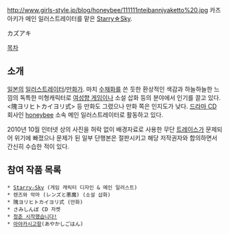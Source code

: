 http://www.girls-style.jp/blog/honeybee/111111nteibannjyaketto%20.jpg
카즈아키가 메인 일러스트레이터를 맡은 [[Starry☆Sky]].

カズアキ

[[목차]]
== 소개 ==
[[일본]]의 [[일러스트레이터]]/[[만화가]].
마치 [[수채화]]를 쓴 듯한 환상적인 색감과 하늘하늘한 느낌의 독특한 미형캐릭터로 [[여성향 게임]]이나 소설 삽화 등의 분야에서 인기를 끌고 있다. <隗ヨリヒトカイヨリ式> 등 만화도 그렸으나 만화 쪽은 인지도가 낮다.
[[드라마 CD]] 회사인 [[honeybee]] 소속 메인 일러스트레이터로 활동하고 있다.

2010년 10월 인터넷 상의 사진을 허락 없이 배경자료로 사용한 무단 [[트레이스]]가 문제되어 위기에 빠졌으나 문제가 된 일부 단행본은 절판시키고 해당 저작권자와 합의하면서 간신히 수습한 적이 있다. 

== 참여 작품 목록 ==
 * [[Starry☆Sky]] (게임 캐릭터 디자인 & 메인 일러스트)
 * 렌즈와 악마 (レンズと悪魔) (소설 삽화)
 * 隗ヨリヒトカイヨリ式 (만화)
 * さみしんぼ CD 자켓
 * [[청춘 시작했습니다!]]
 * [[아야카시고항]](あやかしごはん)

